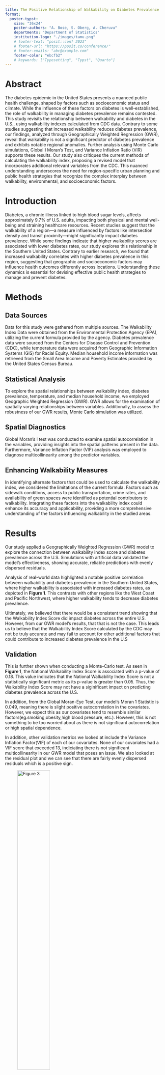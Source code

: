 ```yaml
---
title: The Positive Relationship of Walkability on Diabetes Prevalence in the Southern United States
format:
  poster-typst: 
    size: "36x24"
    poster-authors: "A. Bose, S. Oberg, A. Cheruvu"
    departments: "Department of Statistics"
    institution-logo: "./images/tamu.png"
    # footer-text: "posit::conf 2023"
    # footer-url: "https://posit.co/conference/"
    # footer-emails: "abc@example.com"
    footer-color: "ebcfb2"
    # keywords: ["Typesetting", "Typst", "Quarto"]
---
```


# Abstract

The diabetes epidemic in the United States presents a nuanced public health challenge, shaped by factors such as socioeconomic status and climate. While the influence of these factors on diabetes is well-established, the role of walkability in managing diabetes prevalence remains contested. This study revisits the relationship between walkability and diabetes in the U.S., using walkability indexes calculated from CDC data. Contrary to some studies suggesting that increased walkability reduces diabetes prevalence, our findings, analyzed through Geographically Weighted Regression (GWR), reveal that walkability is not a significant predictor of diabetes prevalence and exhibits notable regional anomalies. Further analysis using Monte Carlo simulations, Global I Moran's Test, and Variance Inflation Ratio (VIR) supports these results. Our study also critiques the current methods of calculating the walkability index, proposing a revised model that incorporates additional relevant variables from the CDC. This nuanced understanding underscores the need for region-specific urban planning and public health strategies that recognize the complex interplay between walkability, environmental, and socioeconomic factors.

# Introduction

Diabetes, a chronic illness linked to high blood sugar levels, affects approximately 9.7% of U.S. adults, impacting both physical and mental well-being and straining healthcare resources. Recent studies suggest that the walkability of a region—a measure influenced by factors like intersection density and transit proximity—might significantly impact diabetes prevalence. While some findings indicate that higher walkability scores are associated with lower diabetes rates, our study explores this relationship in the Southern United States. Contrary to earlier research, we found that increased walkability correlates with higher diabetes prevalence in this region, suggesting that geographic and socioeconomic factors may influence health outcomes differently across locations. Understanding these dynamics is essential for devising effective public health strategies to manage and prevent diabetes.

# Methods

## Data Sources
Data for this study were gathered from multiple sources. The Walkability Index Data were obtained from the Environmental Protection Agency (EPA), utilizing the current formula provided by the agency. Diabetes prevalence data were sourced from the Centers for Disease Control and Prevention (CDC), while temperature data were acquired from Geographic Information Systems (GIS) for Racial Equity. Median household income information was retrieved from the Small Area Income and Poverty Estimates provided by the United States Census Bureau.

## Statistical Analysis
To explore the spatial relationships between walkability index, diabetes prevalence, temperature, and median household income, we employed Geographic Weighted Regression (GWR). GWR allows for the examination of spatially varying relationships between variables. Additionally, to assess the robustness of our GWR results, Monte Carlo simulation was utilized.

## Spatial Diagnostics
Global Moran's I test was conducted to examine spatial autocorrelation in the variables, providing insights into the spatial patterns present in the data. Furthermore, Variance Inflation Factor (VIF) analysis was employed to diagnose multicollinearity among the predictor variables.

## Enhancing Walkability Measures
In identifying alternate factors that could be used to calculate the walkability index, we considered the limitations of the current formula. Factors such as sidewalk conditions, access to public transportation, crime rates, and availability of green spaces were identified as potential contributors to walkability. Integrating these factors into the walkability index could enhance its accuracy and applicability, providing a more comprehensive understanding of the factors influencing walkability in the studied areas.

# Results 

Our study applied a Geographically Weighted Regression (GWR) model to explore the connection between walkability index score and diabetes prevalence across the U.S. Simulations with artificial data validated the model's effectiveness, showing accurate, reliable predictions with evenly dispersed residuals.

Analysis of real-world data highlighted a notable positive correlation between walkability and diabetes prevalence in the Southern United States, where higher walkability is associated with increased diabetes rates, as depicted in **Figure 1**. This contrasts with other regions like the West Coast and Pacific Northwest, where higher walkability tends to decrease diabetes prevalence.

Ultimately, we believed that there would be a consistent trend showing that the Walkability Index Score did impact diabetes across the entire U.S. However, from our GWR model's results, that that is not the case. This leads us to believe that the Walkability Index Score calculated by the CDC may not be truly accurate and may fail to account for other additional factors that could contribute to increased diabetes prevalence in the U.S

## Validation

This is further shown when conducting a Monte-Carlo test. As seen in **Figure 1**, the National Walkability Index Score is associated with a p-value of 0.18. This value indicates that the National Walkability Index Score is not a statistically significant metric as its p-value is greater than 0.05. Thus, the Walkability Index Score may not have a siginificant impact on predicting diabetes prevalence across the U.S.

In addition, from the Global Moran-Eye Test, our model's Moran 1 Statistic is 0.049, meaning there is slight positive autocorrelation in the covariates. However, we expect this as our covariates tend to resemble similar factors(eg.smoking,obesity,high blood pressure, etc.). However, this is not something to be too worried about as there is not significant autocorrelation or high spatial dependence.

In addition, other validation metrics we looked at include the Variance Inflation Factor(VIF) of each of our covariates. None of our covariates had a VIF score that exceeded 13, indiciating there is not significant multicollinearity in our GWR model that poses an issue. We also looked at the residual plot and we can see that there are fairly evenly dispersed residuals which is a positive sign.





![Figure 3](images/figure3.png){ width=50% fig-align="center"}

Regional factors such as climate play a significant role; in warmer Southern climates, less outdoor activity may lead to higher diabetes rates, while cooler climates show the opposite effect. Additional analyses identified other influencing factors, including obesity and smoking, which significantly impact diabetes rates, as shown in **Figure 2**.

![Impact of Covariates on Diabetes Prevalence](images/figure2.png){ width=50% fig-align="center"}

These insights underscore the complex relationship between environmental factors and health outcomes, highlighting the necessity for region-specific public health strategies.

# Discussion 

Our investigation into the relationship between walkability and diabetes prevalence in the U.S. revealed that walkability, as currently indexed, does not significantly predict diabetes outcomes and varies notably across different regions. This challenges the dominant assumption that higher walkability universally lowers diabetes risk and aligns with our analytical results from Geographically Weighted Regression (GWR), Monte Carlo simulations, Global I Moran's Test, and Variance Inflation Ratio (VIR) assessments.

## Critique of Current Walkability Indices
Our findings question the efficacy of current walkability indices used by public health and urban planning bodies, suggesting that these indices fail to capture the multifaceted influences on health outcomes effectively. We propose a revised model for calculating walkability that incorporates a broader range of variables provided by the CDC, which could more accurately reflect the true impact of walkability on health.

## Tailoring Public Health Strategies
Given the nuanced relationship between walkability and diabetes prevalence discovered in our research, there is a need for public health strategies that are tailored to local conditions. Urban planning should not only promote walkability but also ensure that the quality of walkable areas is good for to promoting health, integrating elements such as green spaces to enhance lifestyle quality.

## Necessity for Region-Specific Approaches
Our research highlights the necessity for developing public health policies and urban planning initiatives that respect regional specificities. The variability in how walkability affects diabetes prevalence across different regions highlights the inadequacy of a one-size-fits-all approach and advocates for interventions that are informed by local data to ensure that strategies are both relevant and impactful.